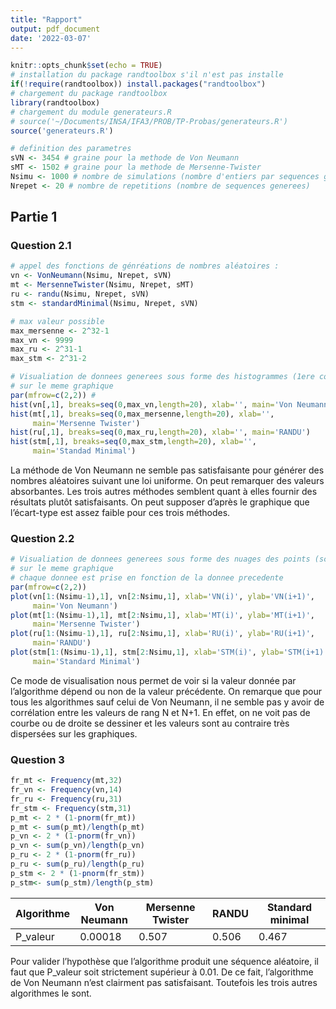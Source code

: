 ```yaml
---
title: "Rapport"
output: pdf_document
date: '2022-03-07'
---
```


```r
knitr::opts_chunk$set(echo = TRUE)
# installation du package randtoolbox s'il n'est pas installe
if(!require(randtoolbox)) install.packages("randtoolbox")
# chargement du package randtoolbox
library(randtoolbox)
# chargement du module generateurs.R
# source('~/Documents/INSA/IFA3/PROB/TP-Probas/generateurs.R')
source('generateurs.R')

# definition des parametres
sVN <- 3454 # graine pour la methode de Von Neumann
sMT <- 1502 # graine pour la methode de Mersenne-Twister
Nsimu <- 1000 # nombre de simulations (nombre d'entiers par sequences generee)
Nrepet <- 20 # nombre de repetitions (nombre de sequences generees)
```

## Partie 1

### Question 2.1

```r
# appel des fonctions de génréations de nombres aléatoires :
vn <- VonNeumann(Nsimu, Nrepet, sVN) 
mt <- MersenneTwister(Nsimu, Nrepet, sMT)
ru <- randu(Nsimu, Nrepet, sVN)
stm <- standardMinimal(Nsimu, Nrepet, sVN)

# max valeur possible 
max_mersenne <- 2^32-1
max_vn <- 9999
max_ru <- 2^31-1
max_stm <- 2^31-2

# Visualiation de donnees generees sous forme des histogrammes (1ere colonne) 
# sur le meme graphique
par(mfrow=c(2,2)) #
hist(vn[,1], breaks=seq(0,max_vn,length=20), xlab='', main='Von Neumann')
hist(mt[,1], breaks=seq(0,max_mersenne,length=20), xlab='', 
     main='Mersenne Twister')
hist(ru[,1], breaks=seq(0,max_ru,length=20), xlab='', main='RANDU')
hist(stm[,1], breaks=seq(0,max_stm,length=20), xlab='', 
     main='Standad Minimal')

```

La méthode de Von Neumann ne semble pas satisfaisante pour générer des nombres aléatoires suivant une loi uniforme. On peut remarquer des valeurs absorbantes. Les trois autres méthodes semblent quant à elles fournir des résultats plutôt satisfaisants. On peut supposer d'après le graphique que l'écart-type est assez faible pour ces trois méthodes.

### Question 2.2

```r
# Visualiation de donnees generees sous forme des nuages des points (scatterplot) 
# sur le meme graphique
# chaque donnee est prise en fonction de la donnee precedente
par(mfrow=c(2,2))
plot(vn[1:(Nsimu-1),1], vn[2:Nsimu,1], xlab='VN(i)', ylab='VN(i+1)', 
     main='Von Neumann')
plot(mt[1:(Nsimu-1),1], mt[2:Nsimu,1], xlab='MT(i)', ylab='MT(i+1)', 
     main='Mersenne Twister')
plot(ru[1:(Nsimu-1),1], ru[2:Nsimu,1], xlab='RU(i)', ylab='RU(i+1)', 
     main='RANDU')
plot(stm[1:(Nsimu-1),1], stm[2:Nsimu,1], xlab='STM(i)', ylab='STM(i+1)', 
     main='Standard Minimal')
```

Ce mode de visualisation nous permet de voir si la valeur donnée par l'algorithme dépend ou non de la valeur précédente. On remarque que pour tous les algorithmes sauf celui de Von Neumann, il ne semble pas y avoir de corrélation entre les valeurs de rang N et N+1. En effet, on ne voit pas de courbe ou de droite se dessiner et les valeurs sont au contraire très dispersées sur les graphiques.

### Question 3

```r
fr_mt <- Frequency(mt,32)
fr_vn <- Frequency(vn,14)
fr_ru <- Frequency(ru,31)
fr_stm <- Frequency(stm,31)
p_mt <- 2 * (1-pnorm(fr_mt))
p_mt <- sum(p_mt)/length(p_mt)
p_vn <- 2 * (1-pnorm(fr_vn))
p_vn <- sum(p_vn)/length(p_vn)
p_ru <- 2 * (1-pnorm(fr_ru))
p_ru <- sum(p_ru)/length(p_ru)
p_stm <- 2 * (1-pnorm(fr_stm))
p_stm<- sum(p_stm)/length(p_stm)
```

| Algorithme | Von Neumann | Mersenne Twister | RANDU | Standard minimal |
|------------|-------------|------------------|-------|------------------|
| P_valeur   | 0.00018     | 0.507            | 0.506 | 0.467            |

Pour valider l'hypothèse que l'algorithme produit une séquence aléatoire, il faut 
que P_valeur soit strictement supérieur à 0.01. De ce fait, l'algorithme de Von
Neumann n'est clairment pas satisfaisant. Toutefois les trois autres algorithmes
le sont.
